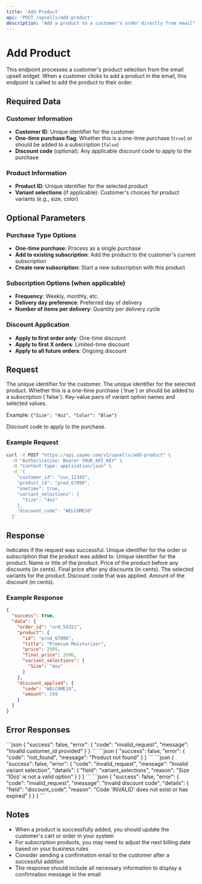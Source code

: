 ```yaml
---
title: 'Add Product'
api: 'POST /upsells/add-product'
description: "Add a product to a customer's order directly from email"
---
```


# Add Product

This endpoint processes a customer's product selection from the email upsell widget. When a customer clicks to add a product in the email, this endpoint is called to add the product to their order.

## Required Data

### Customer Information
- **Customer ID**: Unique identifier for the customer
- **One-time purchase flag**: Whether this is a one-time purchase (`true`) or should be added to a subscription (`false`)
- **Discount code** (optional): Any applicable discount code to apply to the purchase

### Product Information
- **Product ID**: Unique identifier for the selected product
- **Variant selections** (if applicable): Customer's choices for product variants (e.g., size, color)

## Optional Parameters

### Purchase Type Options
- **One-time purchase**: Process as a single purchase
- **Add to existing subscription**: Add the product to the customer's current subscription
- **Create new subscription**: Start a new subscription with this product

### Subscription Options (when applicable)
- **Frequency**: Weekly, monthly, etc.
- **Delivery day preference**: Preferred day of delivery
- **Number of items per delivery**: Quantity per delivery cycle

### Discount Application
- **Apply to first order only**: One-time discount
- **Apply to first X orders**: Limited-time discount
- **Apply to all future orders**: Ongoing discount

## Request

<ParamField body="customer_id" type="string" required>
  The unique identifier for the customer.
</ParamField>

<ParamField body="product_id" type="string" required>
  The unique identifier for the selected product.
</ParamField>

<ParamField body="onetime" type="boolean" required>
  Whether this is a one-time purchase (`true`) or should be added to a subscription (`false`).
</ParamField>

<ParamField body="variant_selections" type="object" optional>
  Key-value pairs of variant option names and selected values.
  
  Example: `{"Size": "4oz", "Color": "Blue"}`
</ParamField>

<ParamField body="discount_code" type="string" optional>
  Discount code to apply to the purchase.
</ParamField>

### Example Request

```bash
curl -X POST "https://api.zaymo.com/v1/upsells/add-product" \
  -H "Authorization: Bearer YOUR_API_KEY" \
  -H "Content-Type: application/json" \
  -d '{
    "customer_id": "cus_12345",
    "product_id": "prod_67890",
    "onetime": true,
    "variant_selections": {
      "Size": "4oz"
    },
    "discount_code": "WELCOME10"
  }'
```

## Response

<ResponseField name="success" type="boolean">
  Indicates if the request was successful.
</ResponseField>

<ResponseField name="data" type="object">
  <Expandable title="Properties">
    <ResponseField name="order_id" type="string">
      Unique identifier for the order or subscription that the product was added to.
    </ResponseField>
    <ResponseField name="product" type="object">
      <Expandable title="Product Object">
        <ResponseField name="id" type="string">
          Unique identifier for the product.
        </ResponseField>
        <ResponseField name="title" type="string">
          Name or title of the product.
        </ResponseField>
        <ResponseField name="price" type="number">
          Price of the product before any discounts (in cents).
        </ResponseField>
        <ResponseField name="final_price" type="number">
          Final price after any discounts (in cents).
        </ResponseField>
        <ResponseField name="variant_selections" type="object" optional>
          The selected variants for the product.
        </ResponseField>
      </Expandable>
    </ResponseField>
    <ResponseField name="discount_applied" type="object" optional>
      <Expandable title="Discount Object">
        <ResponseField name="code" type="string">
          Discount code that was applied.
        </ResponseField>
        <ResponseField name="amount" type="number">
          Amount of the discount (in cents).
        </ResponseField>
      </Expandable>
    </ResponseField>
  </Expandable>
</ResponseField>

### Example Response

```json
{
  "success": true,
  "data": {
    "order_id": "ord_54321",
    "product": {
      "id": "prod_67890",
      "title": "Premium Moisturizer",
      "price": 2995,
      "final_price": 2696,
      "variant_selections": {
        "Size": "4oz"
      }
    },
    "discount_applied": {
      "code": "WELCOME10",
      "amount": 299
    }
  }
}
```

## Error Responses

<AccordionGroup>
  <Accordion title="Invalid Customer ID">
    ```json
    {
      "success": false,
      "error": {
        "code": "invalid_request",
        "message": "Invalid customer_id provided"
      }
    }
    ```
  </Accordion>
  <Accordion title="Product Not Found">
    ```json
    {
      "success": false,
      "error": {
        "code": "not_found",
        "message": "Product not found"
      }
    }
    ```
  </Accordion>
  <Accordion title="Invalid Variant Selection">
    ```json
    {
      "success": false,
      "error": {
        "code": "invalid_request",
        "message": "Invalid variant selection",
        "details": {
          "field": "variant_selections",
          "reason": "Size '10oz' is not a valid option"
        }
      }
    }
    ```
  </Accordion>
  <Accordion title="Invalid Discount Code">
    ```json
    {
      "success": false,
      "error": {
        "code": "invalid_request",
        "message": "Invalid discount code",
        "details": {
          "field": "discount_code",
          "reason": "Code 'INVALID' does not exist or has expired"
        }
      }
    }
    ```
  </Accordion>
</AccordionGroup>

## Notes

- When a product is successfully added, you should update the customer's cart or order in your system
- For subscription products, you may need to adjust the next billing date based on your business rules
- Consider sending a confirmation email to the customer after a successful addition
- The response should include all necessary information to display a confirmation message in the email